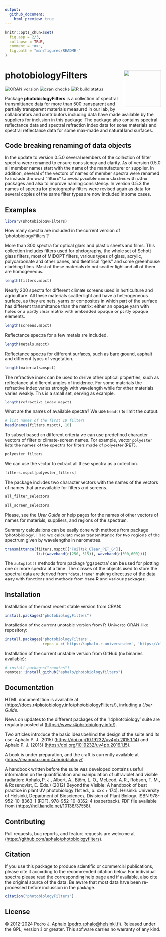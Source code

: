 ```yaml
---
output:
  github_document:
    html_preview: true
---
```


```r
knitr::opts_chunk$set(
  fig.asp = 2/3,
  collapse = TRUE,
  comment = "#>",
  fig.path = "man/figures/README-"
)
```

# photobiologyFilters <img src="man/figures/logo.png" align="right" width="120"/>

[![CRAN version](https://www.r-pkg.org/badges/version-last-release/photobiologyFilters)](https://cran.r-project.org/package=photobiologyFilters) [![cran checks](https://badges.cranchecks.info/worst/photobiologyFilters.svg)](https://cran.r-project.org/web/checks/check_results_photobiologyFilters.html) [![R build status](https://github.com/aphalo/photobiologyfilters/workflows/R-CMD-check/badge.svg)](https://github.com/aphalo/photobiologyfilters/actions)

Package **photobiologyFilters** is a collection of spectral transmittance data for more than 500 transparent and partially transparent materials measured in our lab, by collaborators and contributors including data have made available by the suppliers for inclusion in this package. The package also contains spectral reflectance data and spectral refraction index data for some materials and spectral reflectance data for some man-made and natural land surfaces.

## Code breaking renaming of data objects

In the update to version 0.5.0 several members of the collection of filter spectra were renamed to ensure consistency and clarity. As of version 0.5.0 all member names start with the name of the manufacturer or supplier. In addition, several of the vectors of names of member spectra were renamed to include the word "filters" to avoid possible name clashes with other packages and also to improve naming consistency. In version 0.5.3 the names of spectra for photography filters were revised again as data for several copies of the same filter types are now included in some cases.

## Examples

```r
library(photobiologyFilters)
```

How many spectra are included in the current version of 'photobiologyFilters'?

More than 300 spectra for optical glass and plastic sheets and films. This collection includes filters used for photography, the whole set of Schott glass filters, most of MIDOPT filters, various types of glass, acrylic, polycarbonate and other panes, and theatrical "gels" and some greenhouse cladding films. Most of these materials do not scatter light and all of them are homogeneous.

```r
length(filters.mspct)
```

Nearly 200 spectra for different climate screens used in horticulture and agriculture. All these materials scatter light and have a heterogeneous surface, as they are nets, yarns or composites in which part of the surface has different transmittance than the matrix: either an opaque yarn with holes or a partly clear matrix with embedded opaque or partly opaque elements.

```r
length(screens.mspct)
```

Reflectance spectra for a few metals are included.

```r
length(metals.mspct)
```

Reflectance spectra for different surfaces, such as bare ground, asphalt and different types of vegetation.

```r
length(materials.mspct)
```

The refractive index can be used to derive other optical properties, such as reflectance at different angles of incidence. For some materials the refractive index varies strongly with wavelength while for other materials varies weakly. This is a small set, serving as example.

```r
length(refractive_index.mspct)
```

What are the names of available spectra? We use `head()` to limit the output.

```r
# list names of the first 10 filters
head(names(filters.mspct), 10)
```

To subset based on different criteria we can use predefined character vectors of filter or climate-screen names. For example, vector `polyester` lists the names of the spectra for filters made of polyester (PET).

```r
polyester_filters
```

We can use the vector to extract all these spectra as a collection.

```r
filters.mspct[polyester_filters]
```

The package includes two character vectors with the names of the vectors of names that are available for filters and screens.

```r
all_filter_selectors
```

```r
all_screen_selectors
```

Please, see the *User Guide* or help pages for the names of other vectors of names for materials, suppliers, and regions of the spectrum.

Summary calculations can be easily done with methods from package 'photobiology'. Here we calculate mean transmittance for two regions of the spectrum given by wavelengths in nanometres.

```r
transmittance(filters.mspct[["Foiltek_Clear_PET_G"]], 
              list(waveband(c(250, 315)), waveband(c(500,600))))
```

The `autoplot()` methods from package 'ggspectra' can be used for plotting one or more spectra at a time. The classes of the objects used to store the spectral data are derived from `"data.frame"` making direct use of the data easy with functions and methods from base R and various packages.

## Installation

Installation of the most recent stable version from CRAN:

```r
install.packages("photobiologyFilters")
```

Installation of the current unstable version from R-Universe CRAN-like repository:

```r
install.packages('photobiologyFilters', 
                 repos = c('https://aphalo.r-universe.dev', 'https://cloud.r-project.org'))
```

Installation of the current unstable version from GitHub (no binaries available):

```r
# install.packages("remotes")
remotes::install_github("aphalo/photobiologyfilters")
```

## Documentation

HTML documentation is available at (<https://docs.r4photobiology.info/photobiologyFilters/>), including a *User Guide*.

News on updates to the different packages of the 'r4photobiology' suite are regularly posted at (<https://www.r4photobiology.info/>).

Two articles introduce the basic ideas behind the design of the suite and its use: Aphalo P. J. (2015) (<https://doi.org/10.19232/uv4pb.2015.1.14>) and Aphalo P. J. (2016) (<https://doi.org/10.19232/uv4pb.2016.1.15>).

A book is under preparation, and the draft is currently available at (<https://leanpub.com/r4photobiology/>).

A handbook written before the suite was developed contains useful information on the quantification and manipulation of ultraviolet and visible radiation: Aphalo, P. J., Albert, A., Björn, L. O., McLeod, A. R., Robson, T. M., & Rosenqvist, E. (Eds.) (2012) Beyond the Visible: A handbook of best practice in plant UV photobiology (1st ed., p. xxx + 174). Helsinki: University of Helsinki, Department of Biosciences, Division of Plant Biology. ISBN 978-952-10-8363-1 (PDF), 978-952-10-8362-4 (paperback). PDF file available from (<https://hdl.handle.net/10138/37558>).

## Contributing

Pull requests, bug reports, and feature requests are welcome at (<https://github.com/aphalo/photobiologyfilters>).

## Citation

If you use this package to produce scientific or commercial publications, please cite it according to the recommended citation below. For individual spectra please read the corresponding help page and if available, also cite the original source of the data. Be aware that most data have been re-processed before inclussion in the package.

```r
citation("photobiologyFilters")
```

## License

© 2012-2024 Pedro J. Aphalo ([pedro.aphalo\@helsinki.fi](mailto:pedro.aphalo@helsinki.fi)). Released under the GPL, version 2 or greater. This software carries no warranty of any kind.
